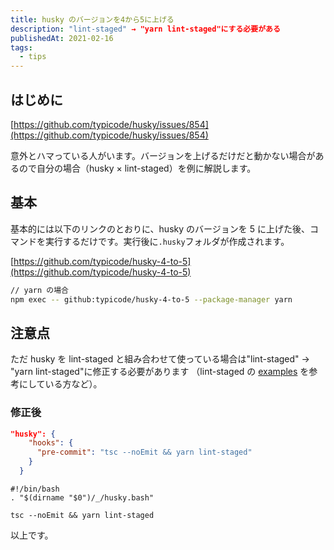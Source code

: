 ```yaml
---
title: husky のバージョンを4から5に上げる
description: "lint-staged" → "yarn lint-staged"にする必要がある
publishedAt: 2021-02-16
tags:
  - tips
---
```


## はじめに

[https://github.com/typicode/husky/issues/854](https://github.com/typicode/husky/issues/854)

意外とハマっている人がいます。バージョンを上げるだけだと動かない場合があるので自分の場合（husky × lint-staged）を例に解説します。

## 基本

基本的には以下のリンクのとおりに、husky のバージョンを 5 に上げた後、コマンドを実行するだけです。実行後に`.husky`フォルダが作成されます。

[https://github.com/typicode/husky-4-to-5](https://github.com/typicode/husky-4-to-5)

```bash
// yarn の場合
npm exec -- github:typicode/husky-4-to-5 --package-manager yarn
```

## 注意点

ただ husky を lint-staged と組み合わせて使っている場合は"lint-staged" → "yarn lint-staged"に修正する必要があります
（lint-staged の [examples](https://github.com/okonet/lint-staged#examples) を参考にしている方など）。

### 修正後

```json:package.json
"husky": {
    "hooks": {
      "pre-commit": "tsc --noEmit && yarn lint-staged"
    }
  }
```

```bash:pre-commit
#!/bin/bash
. "$(dirname "$0")/_/husky.bash"

tsc --noEmit && yarn lint-staged
```

以上です。
